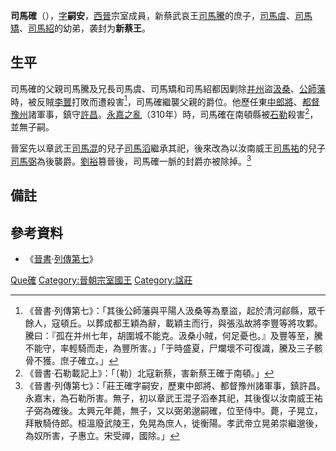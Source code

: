 '''司馬確'''（{{bd|?||?||catIdx=Sima司馬確}}），[[表字|字]]'''嗣安'''，[[西晉|西晉]]宗室成員，新蔡武哀王[[司馬騰|司馬騰]]的庶子，[[司馬虞|司馬虞]]、[[司馬矯|司馬矯]]、[[司馬紹_(司馬騰子)|司馬紹]]的幼弟，袭封为'''新蔡王'''。

==生平==
司馬確的父親司馬騰及兄長司馬虞、司馬矯和司馬紹都因剿除[[并州|并州]]盜[[汲桑|汲桑]]、[[公師藩|公師藩]]時，被反賊[[李豐_(晉)|李豐]]打敗而遭殺害<ref>《晉書·列傳第七》：「其後公師藩與平陽人汲桑等為羣盜，起於清河鄃縣，眾千餘人，寇頓丘。以葬成都王穎為辭，載穎主而行，與張泓故將李豐等將攻鄴。騰曰：『孤在并州七年，胡圍城不能克。汲桑小賊，何足憂也。』及豐等至，騰不能守，率輕騎而走，為豐所害。」「于時盛夏，尸爛壞不可復識，騰及三子骸骨不獲。庶子確立。」</ref>，司馬確繼襲父親的爵位。他歷任東[[中郎將|中郎將]]、[[都督|都督]][[豫州|豫州]]諸軍事，鎮守[[許昌|許昌]]。[[永嘉之亂|永嘉之亂]]（310年）時，司馬確在南頓縣被[[石勒|石勒]]殺害<ref>《晉書·石勒載記上》：「〔勒〕北寇新蔡，害新蔡王確于南頓。」</ref>，並無子嗣。

晉室先以章武王[[司馬混|司馬混]]的兒子[[司馬滔|司馬滔]]繼承其祀，後來改為以汝南威王[[司马祐_(汝南王)|司馬祐]]的兒子[[司馬弼|司馬弼]]為後襲爵。[[劉裕|劉裕]]篡晉後，司馬確一脈的封爵亦被除掉。<ref>《晉書·列傳第七》：「莊王確字嗣安，歷東中郎將、都督豫州諸軍事，鎮許昌。永嘉末，為石勒所害。無子，初以章武王混子滔奉其祀，其後復以汝南威王祐子弼為確後。太興元年薨，無子，又以弼弟邈嗣確，位至侍中。薨，子晃立，拜散騎侍郎。桓溫廢武陵王，免晃為庶人，徙衡陽。孝武帝立晃弟崇繼邈後，為奴所害，子惠立。宋受禪，國除。」</ref>

==備註==
{{reflist}}

==參考資料==
* 《[[晉書|晉書]]·[[:s:晉書/卷037|列傳第七]]》

{{start box}}
{{s-before|父[[司馬騰|司馬騰]]}}
{{s-title|[[晉朝藩王列表#新蔡國|晉朝新蔡王]]|308年—311年}}
{{s-after|侄子[[司馬滔|司馬滔]]}}
{{end box}}

{{DEFAULTSORT:Sima司馬確}}
[[Category:司馬姓|Que確]]
[[Category:晉朝宗室國王|Category:晉朝宗室國王]]
[[Category:諡莊|Category:諡莊]]